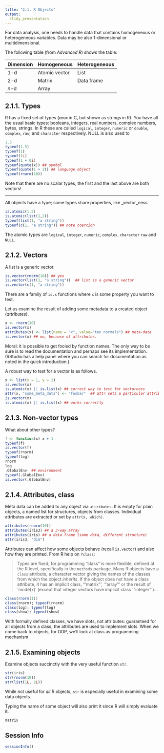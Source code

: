 ```yaml
---
title: "2.1. R Objects"
output:
  slidy_presentation
---
```


For data analysis, one needs to handle data that contains homogeneous
or heterogeneous variables. Data may be also 1-dimensional or
multidimensional.

The following table (from _Advanced R_) shows the table:


|Dimension |Homogeneous      | Heterogeneous |
|----------|-----------------|---------------|
| 1-d      |Atomic vector    |List           |
| 2-d      |Matrix           |Data frame     |
| $n$-d    |Array            |               |

## 2.1.1. Types

R has a fixed set of types (`enum` in C, but shown as strings in R).
You have all the usual basic types: booleans, integers, real numbers, complex
numbers, bytes, strings. In R these are called `logical`, `integer`, `numeric` or
`double`, `complex`, `raw`, and `character` respectively.  NULL is
also used to

```r
1.5
typeof(1.5)
typeof(1)
typeof(1L)
typeof(1 + 0i)
typeof(quote(x)) ## symbol
typeof(quote(1 + 2)) ## language object
typeof(rnorm(10))
```

Note that there are no scalar types, the first and the last above are
both vectors!

___

All objects have a type; some types share properties, like
_vector_ness.

```r
is.atomic(1.5)
is.atomic(list(1,2))
typeof(list(1, "a string"))
typeof(c(1, "a string")) ## note coercion
```

The atomic types are `logical`, `integer`, `numeric`, `complex`,
`character` `raw`  and `NULL`.

## 2.1.2. Vectors

A list is a generic vector.


```r
is.vector(rnorm(10)) ## yes
is.vector(list(1, "a string"))  ## list is a generic vector
is.vector(c(1, "a string"))
```

There are a family of `is.x` functions where `x` is some property you
want to test.

Let us examine the result of adding some metadata to a created object
(_attributes_).

```r
x <- rnorm(10)
is.vector(x)
attributes(x) <- list(name = "x", value="ten normals") ## meta-data
is.vector(x) ## no, because of attributes.
```

Moral: it is possible to get fooled by function names. The only way to
be sure is to read the documentation and perhaps see its
implementation. (RStudio has a help panel where you can search for
documentation as noted in the quick introduction.)

A robust way to test for a vector is as follows.

```r
x <- list(x = 1, y = 2)
is.vector(x)
is.atomic(x) || is.list(x) ## correct way to test for vectorness
attr(x, "some_meta_data") <- "foobar"  ## attr sets a particular attribute!
is.vector(x)
is.atomic(x) || is.list(x) ## works correctly
```

## 2.1.3. Non-vector types

What about other types?

```r
f <- function(x) x + 1
typeof(f)
is.vector(f)
typeof(rnorm)
typeof(log)
rnorm
log
.GlobalEnv  ## environment
typeof(.GlobalEnv)
is.vector(.GlobalEnv)
```


## 2.1.4. Attributes, class

Meta data can be added to any object via `attributes`. It is empty for
plain objects, a named list for structures, objects from
classes. Individual attributes are extracted or set by `attr(x,
which)`.

```r
attributes(rnorm(10))
attributes(iris3) ## a 3-way array
attributes(iris) ## a data frame (same data, different structure)
attr(iris3, "dim")
```

Attributes can affect how some objects behave (recall `is.vector`) and
also how they are printed. From R help on `?class`:

> Types are fixed; for programming "class" is more flexible, defined at
> the R level, specifically in the `methods` package. Many R objects
> have a `class` attribute, a character vector giving the names of the
> classes from which the object _inherits_.  If the object does not have
> a class attribute, it has an implicit class, '"matrix"', '"array"' or
> the result of 'mode(x)' (except that integer vectors have implicit
> class '"integer"')...

```r
class(rnorm(1))
class(rnorm); typeof(rnorm)
class(log); typeof(log)
class(show); typeof(show)
```

With formally defined classes, we have slots, not attributes:
guaranteed for all objects from a class; the attributes are used to
implement slots. When we come back to objects, for OOP, we'll look at
class as programming mechanism

## 2.1.5. Examining objects

Examine objects succinctly with the very useful function `str`.

```r
str(iris)
str(rnorm(10))
str(list(1L, 2L))
```

While not useful for _all_ R objects, `str` is especially useful in
examining some data objects.

Typing the name of some object will also print it since R will simply
evaluate it.

```r
matrix
```

## Session Info
```r
sessionInfo()
```
